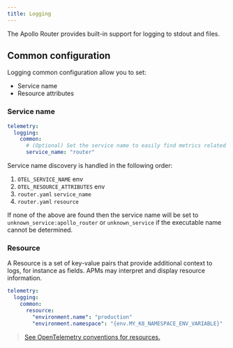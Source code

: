 ```yaml
---
title: Logging
---
```


The Apollo Router provides built-in support for logging to stdout and files.

## Common configuration

Logging common configuration allow you to set:
* Service name
* Resource attributes

### Service name

```yaml title="router.yaml"
telemetry:
  logging:
    common:
      # (Optional) Set the service name to easily find metrics related to the apollo-router in your metrics dashboards
      service_name: "router"
```

Service name discovery is handled in the following order:
1. `OTEL_SERVICE_NAME` env
2. `OTEL_RESOURCE_ATTRIBUTES` env
3. `router.yaml` `service_name`
4. `router.yaml` `resource`

If none of the above are found then the service name will be set to `unknown_service:apollo_router` or `unknown_service` if the executable name cannot be determined.

### Resource

A Resource is a set of key-value pairs that provide additional context to logs, for instance as fields. APMs may interpret and display resource information. 

```yaml title="router.yaml"
telemetry:
  logging:
    common:
      resource:
        "environment.name": "production"
        "environment.namespace": "{env.MY_K8_NAMESPACE_ENV_VARIABLE}"
```

> [See OpenTelemetry conventions for resources.](https://github.com/open-telemetry/opentelemetry-specification/blob/main/specification/resource/semantic_conventions/README.md)


